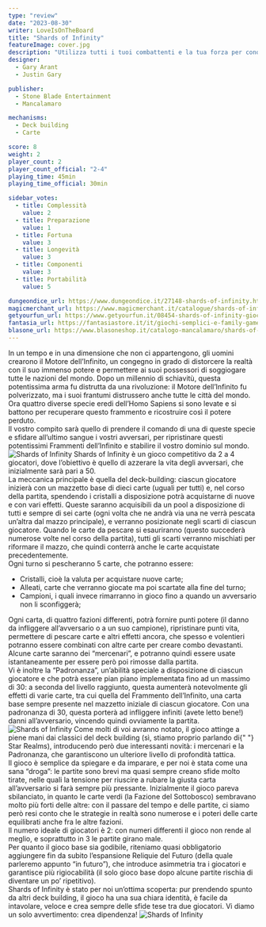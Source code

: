 ```yaml
---
type: "review"
date: "2023-08-30"
writer: LoveIsOnTheBoard
title: "Shards of Infinity"
featureImage: cover.jpg
description: "Utilizza tutti i tuoi combattenti e la tua forza per conquistare il Frammento dell'Infinito"
designer:
  - Gary Arant
  - Justin Gary

publisher:
  - Stone Blade Entertainment
  - Mancalamaro

mechanisms:
  - Deck building
  - Carte

score: 8
weight: 2
player_count: 2
player_count_official: "2-4"
playing_time: 45min
playing_time_official: 30min

sidebar_votes:
  - title: Complessità
    value: 2
  - title: Preparazione
    value: 1
  - title: Fortuna
    value: 3
  - title: Longevità
    value: 3
  - title: Componenti
    value: 3
  - title: Portabilità
    value: 5

dungeondice_url: https://www.dungeondice.it/27148-shards-of-infinity.html
magicmerchant_url: https://www.magicmerchant.it/catalogue/shards-of-infinity-61069/
getyourfun_url: https://www.getyourfun.it/08454-shards-of-infinity-giochi-di-carte.html
fantasia_url: https://fantasiastore.it/it/giochi-semplici-e-family-games/16482-shards-of-infinity.html
blasone_url: https://www.blasoneshop.it/catalogo-mancalamaro/shards-of-infinity-97-2774
---
```


<Setting>
  In un tempo e in una dimensione che non ci appartengono, gli uomini crearono
  il Motore dell’Infinito, un congegno in grado di distorcere la realtà con il
  suo immenso potere e permettere ai suoi possessori di soggiogare tutte le
  nazioni del mondo. Dopo un millennio di schiavitù, questa potentissima arma fu
  distrutta da una rivoluzione: il Motore dell’Infinito fu polverizzato, ma i
  suoi frantumi distrussero anche tutte le città del mondo. Ora quattro diverse
  specie eredi dell’Homo Sapiens si sono levate e si battono per recuperare
  questo frammento e ricostruire così il potere perduto.
  <br />
  Il vostro compito sarà quello di prendere il comando di una di queste specie e
  sfidare all’ultimo sangue i vostri avversari, per ripristinare questi
  potentissimi Frammenti dell’Infinito e stabilire il vostro dominio sul mondo.
</Setting>

<img src="./game1.jpg" alt="Shards of Infinity" />

<Rules>
  Shards of Infinity è un gioco competitivo da 2 a 4 giocatori, dove l’obiettivo
  è quello di azzerare la vita degli avversari, che inizialmente sarà pari a 50.
  <br />
  La meccanica principale è quella del deck-building: ciascun giocatore inizierà
  con un mazzetto base di dieci carte (uguali per tutti) e, nel corso della
  partita, spendendo i cristalli a disposizione potrà acquistarne di nuove e con
  vari effetti. Queste saranno acquisibili da un pool a disposizione di tutti e
  sempre di sei carte (ogni volta che ne andrà via una ne verrà pescata un’altra
  dal mazzo principale), e verranno posizionate negli scarti di ciascun
  giocatore. Quando le carte da pescare si esauriranno (questo succederà
  numerose volte nel corso della partita), tutti gli scarti verranno mischiati
  per riformare il mazzo, che quindi conterrà anche le carte acquistate
  precedentemente.
  <br />
  Ogni turno si pescheranno 5 carte, che potranno essere:
  <ul>
    <li>Cristalli, cioè la valuta per acquistare nuove carte;</li>
    <li>
      Alleati, carte che verranno giocate ma poi scartate alla fine del turno;
    </li>
    <li>
      Campioni, i quali invece rimarranno in gioco fino a quando un avversario
      non li sconfiggerà;
    </li>
  </ul>
  Ogni carta, di quattro fazioni differenti, potrà fornire punti potere (il
  danno da infliggere all’avversario o a un suo campione), ripristinare punti
  vita, permettere di pescare carte e altri effetti ancora, che spesso e
  volentieri potranno essere combinati con altre carte per creare combo
  devastanti. Alcune carte saranno dei “mercenari”, e potranno quindi essere
  usate istantaneamente per essere però poi rimosse dalla partita.
  <br />
  Vi è inoltre la “Padronanza”, un’abilità speciale a disposizione di ciascun
  giocatore e che potrà essere pian piano implementata fino ad un massimo di 30:
  a seconda del livello raggiunto, questa aumenterà notevolmente gli effetti di
  varie carte, tra cui quella del Frammento dell’Infinito, una carta base sempre
  presente nel mazzetto iniziale di ciascun giocatore. Con una padronanza di 30,
  questa porterà ad infliggere infiniti (avete letto bene!) danni
  all’avversario, vincendo quindi ovviamente la partita.
</Rules>

<img src="./game2.jpg" alt="Shards of Infinity" />

<Feedback>
  Come molti di voi avranno notato, il gioco attinge a piene mani dai classici
  del deck building (sì, stiamo proprio parlando di{" "}
  <Link to="/reviews/star-realms/">Star Realms</Link>), introducendo però due
  interessanti novità: i mercenari e la Padronanza, che garantiscono un
  ulteriore livello di profondità tattica.
  <br />
  Il gioco è semplice da spiegare e da imparare, e per noi è stata come una sana
  “droga”: le partite sono brevi ma quasi sempre creano sfide molto tirate,
  nelle quali la tensione per riuscire a rubare la giusta carta all’avversario
  si farà sempre più pressante. Inizialmente il gioco pareva sbilanciato, in
  quanto le carte verdi (la Fazione del Sottobosco) sembravano molto più forti
  delle altre: con il passare del tempo e delle partite, ci siamo però resi
  conto che le strategie in realtà sono numerose e i poteri delle carte
  equilibrati anche fra le altre fazioni.
  <br />
  Il numero ideale di giocatori è 2: con numeri differenti il gioco non rende al
  meglio, e soprattutto in 3 le partite girano male.
  <br />
  Per quanto il gioco base sia godibile, riteniamo quasi obbligatorio aggiungere
  fin da subito l’espansione Reliquie del Futuro (della quale parleremo appunto
  “in futuro”), che introduce asimmetria tra i giocatori e garantisce più
  rigiocabilità (il solo gioco base dopo alcune partite rischia di diventare un
  po’ ripetitivo).
  <br />
  Shards of Infinity è stato per noi un’ottima scoperta: pur prendendo spunto da
  altri deck building, il gioco ha una sua chiara identità, è facile da
  intavolare, veloce e crea sempre delle sfide tese tra due giocatori. Vi diamo
  un solo avvertimento: crea dipendenza!
</Feedback>

<img src="./game3.jpg?t=2" alt="Shards of Infinity" />
